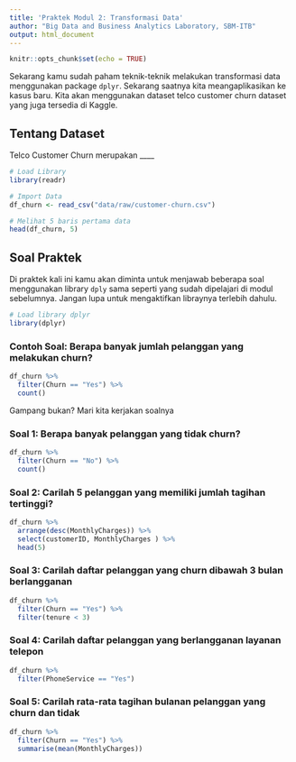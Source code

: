 ```yaml
---
title: 'Praktek Modul 2: Transformasi Data'
author: "Big Data and Business Analytics Laboratory, SBM-ITB"
output: html_document
---
```


```r
knitr::opts_chunk$set(echo = TRUE)
```

Sekarang kamu sudah paham teknik-teknik melakukan transformasi data menggunakan package ```dplyr```. Sekarang saatnya kita meangaplikasikan ke kasus baru.  Kita akan menggunakan dataset telco customer churn dataset yang juga tersedia di Kaggle.

## Tentang Dataset
Telco Customer Churn merupakan ____

```r
# Load Library
library(readr)

# Import Data
df_churn <- read_csv("data/raw/customer-churn.csv")
```

```r
# Melihat 5 baris pertama data
head(df_churn, 5)
```

## Soal Praktek
Di praktek kali ini kamu akan diminta untuk menjawab beberapa soal menggunakan library ```dply``` sama seperti yang sudah dipelajari di modul sebelumnya. Jangan lupa untuk mengaktifkan libraynya terlebih dahulu.

```r
# Load library dplyr
library(dplyr)
```

### Contoh Soal: Berapa banyak jumlah pelanggan yang melakukan churn?

```r
df_churn %>%
  filter(Churn == "Yes") %>%
  count()
```

Gampang bukan? Mari kita kerjakan soalnya

### Soal 1: Berapa banyak pelanggan yang tidak churn?
```r
df_churn %>%
  filter(Churn == "No") %>%
  count()
```

### Soal 2: Carilah 5 pelanggan yang memiliki jumlah tagihan tertinggi?
```r
df_churn %>%
  arrange(desc(MonthlyCharges)) %>%
  select(customerID, MonthlyCharges ) %>%
  head(5)
```

### Soal 3: Carilah daftar pelanggan yang churn dibawah 3 bulan berlangganan
```r
df_churn %>%
  filter(Churn == "Yes") %>%
  filter(tenure < 3)
```

### Soal 4: Carilah daftar pelanggan yang berlangganan layanan telepon
```r
df_churn %>%
  filter(PhoneService == "Yes")
```

### Soal 5: Carilah rata-rata tagihan bulanan pelanggan yang churn dan tidak
```r
df_churn %>%
  filter(Churn == "Yes") %>%
  summarise(mean(MonthlyCharges))
```
